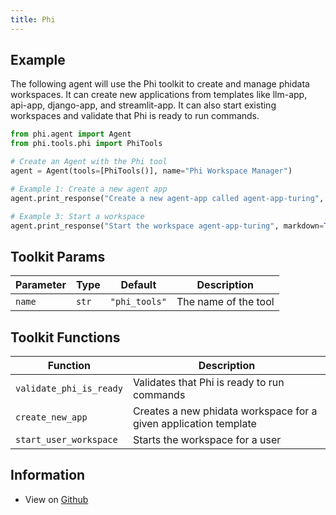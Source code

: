 ```yaml
---
title: Phi
---
```


## Example

The following agent will use the Phi toolkit to create and manage phidata workspaces. It can create new applications from templates like llm-app, api-app, django-app, and streamlit-app. It can also start existing workspaces and validate that Phi is ready to run commands.

```python cookbook/tools/phi_tools.py
from phi.agent import Agent
from phi.tools.phi import PhiTools

# Create an Agent with the Phi tool
agent = Agent(tools=[PhiTools()], name="Phi Workspace Manager")

# Example 1: Create a new agent app
agent.print_response("Create a new agent-app called agent-app-turing", markdown=True)

# Example 3: Start a workspace
agent.print_response("Start the workspace agent-app-turing", markdown=True)
```

## Toolkit Params

| Parameter | Type | Default | Description |
|-----------|------|---------|-------------|
| `name` | `str` | `"phi_tools"` | The name of the tool |

## Toolkit Functions

| Function | Description |
|----------|-------------|
| `validate_phi_is_ready` | Validates that Phi is ready to run commands |
| `create_new_app` | Creates a new phidata workspace for a given application template |
| `start_user_workspace` | Starts the workspace for a user |


## Information

- View on [Github](https://github.com/AgnoAgi/phidata/blob/main/phi/tools/phi.py)
